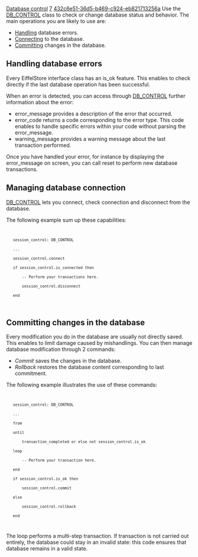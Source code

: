 [[Property:title|Database control]]
[[Property:weight|7]]
[[Property:uuid|432c6e51-36d5-b469-c924-eb821713256a]]
Use the [[ref:/libraries/store/reference/db_control_flatshort|DB_CONTROL]]  class to check or change database status and behavior. The main operations you are likely to use are:
*  [[#errors|Handling]]  database errors. 
*  [[#connection|Connecting]]  to the database. 
*  [[#commit|Committing]]  changes in the database. 

==Handling database errors==

Every EiffelStore interface class has an is_ok feature. This enables to check directly if the last database operation has been successful.

When an error is detected, you can access through [[ref:/libraries/store/reference/db_control_flatshort|DB_CONTROL]]  further information about the error:
* error_message provides a description of the error that occurred.
* error_code returns a code corresponding to the error type. This code enables to handle specific errors within your code without parsing the error_message.
* warning_message provides a warning message about the last transaction performed. 

Once you have handled your error, for instance by displaying the error_message on screen, you can call reset to perform new database transactions.

==Managing database connection==

[[ref:/libraries/store/reference/db_control_flatshort|DB_CONTROL]]  lets you connect, check connection and disconnect from the database.

The following example sum up these capabilities:
<code>
	session_control: DB_CONTROL
	...
	session_control.connect
	if session_control.is_connected then
		-- Perform your transactions here.
		session_control.disconnect
	end
</code>

==Committing changes in the database==

Every modification you do in the database are usually not directly saved. This enables to limit damage caused by mishandlings. You can then manage database modification through 2 commands:
*  ''Commit'' saves the changes in the database. 
*  ''Rollback'' restores the database content corresponding to last commitment. 

The following example illustrates the use of these commands:
<code>
	session_control: DB_CONTROL
	...
	from
	until
		transaction_completed or else not session_control.is_ok
	loop
		-- Perform your transaction here.
	end
	if session_control.is_ok then
		session_control.commit
	else
		session_control.rollback
	end
</code>

The loop performs a multi-step transaction. If transaction is not carried out entirely, the database could stay in an invalid state: this code ensures that database remains in a valid state.

{{warning| '''Caution''': Some databases can be in an auto-commit mode. Furthermore, some special database commands can automatically commit database changes. }}

{{seealso|<br/>
[[Database Connection|Database connection]]  <br/>
[[EiffelStore Implementation Layer|Implementation]]  <br/>
}}




